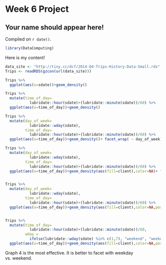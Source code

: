 # Week 6 Project

## Your name should appear here!

<!-- leave this material as is -->
Compiled on `r date()`.

```r
library(DataComputing)
```
<!-- put your content after this line -->

Here is my content!

```r
data_site <- "http://tiny.cc/dcf/2014-Q4-Trips-History-Data-Small.rds"
Trips <- readRDS(gzcon(url(data_site)))
```

```r
Trips %>%
  ggplot(aes(x=sdate))+geom_density()

Trips %>%
  mutate(time_of_day=
           lubridate::hour(sdate)+(lubridate::minute(sdate))/60) %>%
  ggplot(aes(x=time_of_day))+geom_density()

Trips %>%
  mutate(day_of_week=
           lubridate::wday(sdate),
         time_of_day=
           lubridate::hour(sdate)+(lubridate::minute(sdate))/60) %>%
  ggplot(aes(x=time_of_day))+geom_density()+ facet_wrap( ~ day_of_week) 

Trips %>%
  mutate(day_of_week=
           lubridate::wday(sdate),
         time_of_day=
           lubridate::hour(sdate)+(lubridate::minute(sdate))/60) %>% 
  ggplot(aes(x=time_of_day))+geom_density(aes(fill=client),color=NA)+ facet_wrap( ~ day_of_week)


Trips %>%
  mutate(day_of_week=
           lubridate::wday(sdate),
         time_of_day=
           lubridate::hour(sdate)+(lubridate::minute(sdate))/60) %>% 
  ggplot(aes(x=time_of_day))+geom_density(aes(fill=client),color=NA,position=position_stack())+ facet_wrap( ~ day_of_week)


Trips %>%
  mutate(time_of_day=
           lubridate::hour(sdate)+(lubridate::minute(sdate))/60,
         wday = 
           ifelse(lubridate::wday(sdate) %in% c(1,7), "weekend", "weekday"))  %>% 
  ggplot(aes(x=time_of_day))+geom_density(aes(fill=client),color=NA,position=position_stack())+ facet_wrap( ~ wday)

```
Graph 4 is the most effective.
It is better to facet with weekday vs. weekend.
